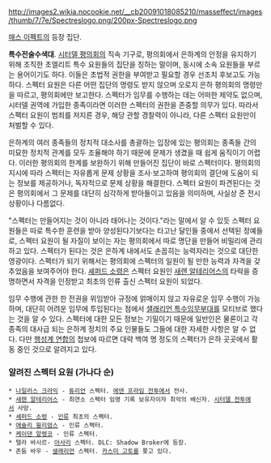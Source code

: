 http://images2.wikia.nocookie.net/__cb20091018085210/masseffect/images/thumb/7/7e/Spectreslogo.png/200px-Spectreslogo.png

[[매스 이펙트]]의 등장 집단.

{{{+1 '''SPEC'''ial '''T'''actics and '''RE'''connaissance - SPECTRE}}}

'''특수전술수색대'''. [[시터델 평의회]]의 직속 기구로, 평의회에서 은하계의 안정을 유지하기 위해 조직한 초엘리트 특수 요원들의 집단을 칭하는 말이며, 동시에 소속 요원들을 부르는 용어이기도 하다. 이들은 초법적 권한을 부여받고 필요할 경우 선조치 후보고도 가능하다. 스펙터 요원은 다른 어떤 집단의 명령도 받지 않으며 오로지 은하 평의회의 명령만을 따르고, 평의회에만 보고한다. 스펙터가 임무를 수행하는 데는 어떠한 제약도 없으며, 시터델 권역에 가입한 종족이라면 이러한 스펙터의 권한을 존중할 의무가 있다. 따라서 스펙터 요원이 범죄를 저지른 경우, 해당 관할 경찰력이 아니라, 다른 스펙터 요원만이 처벌할 수 있다.

은하계의 여러 종족들의 정치적 대소사를 총괄하는 입장에 있는 평의회는 종족들 간의 미묘한 정치적 관계를 모두 조율해야 하기 때문에 문제가 생겼을 때 쉽게 움직이기 어렵다. 이러한 평의회의 한계를 보완하기 위해 만들어진 집단이 바로 스펙터이다. 평의회의 지시에 따라 스펙터는 자유롭게 문제 상황을 조사·보고하여 평의회의 결단에 도움이 되는 정보를 제공하거나, 독자적으로 문제 상황을 해결한다. 스펙터 요원이 파견된다는 것은 평의회에서 그 문제를 대단히 심각하게 받아들이고 있음을 의미하며, 사실상 준 전시 상황이나 다름없다.

"스펙터는 만들어지는 것이 아니라 태어나는 것이다."라는 말에서 알 수 있듯 스펙터 요원들은 따로 특수한 훈련을 받아 양성된다기보다는 타고난 달인들 중에서 선택된 정예들로, 스펙터 요원이 될 자질이 보이는 자는 평의회에서 따로 명단을 만들어 비밀리에 관리하고 있다. 스펙터가 된다는 것은 은하계 내에서도 손꼽히는 능력자라는 것으로 대단한 영광이다. 스펙터가 되기 위해서는 평의회에 스펙터의 일원이 될 만한 능력과 자격을 갖추었음을 보여주어야 한다. [[셰퍼드 소령]]은 스펙터 요원인 [[새렌 알테리어스]]의 타락을 증명하면서 자격을 인정받고 최초의 인류 출신 스펙터 요원이 되었다.

임무 수행에 관한 한 전권을 위임받아 규정에 얽매이지 않고 자유로운 임무 수행이 가능하며, 대단히 어려운 임무에 투입된다는 점에서 [[샐래리언 특수임무부대]]를 모티브로 했다는 것을 알 수 있다. 스펙터에 대한 모든 정보는 기밀이기 때문에 일반인은 물론이고 각 종족의 대사급 되는 은하계 정치의 주요 인물들도 그들에 대한 자세한 사항은 알 수 없다. 다만 [[행성계 연합]]의 첩보에 따르면 대략 백여 명 정도의 스펙터가 은하 곳곳에서 활동 중인 것으로 알려지고 있다.

=== 알려진 스펙터 요원 (가나다 순) ===
 * [[나일러스 크라익]] - [[튜리언]] 스펙터. [[에덴 프라임 전투]]에서 전사.
 * [[새렌 알테리어스]] - 최연소 스펙터 임명 기록 보유자이자 최악의 배신자. [[시터델 전투]]에서 사망.
 * [[셰퍼드 소령]] - [[인류]] 최초의 스펙터.
 * [[애슐리 윌리엄스]] - 인류 스펙터.
 * [[케이댄 알렝코]] - 인류 스펙터.
 * 텔라 바시르- [[아사리]] 스펙터. DLC: Shadow Broker에 등장.
 * 존둠 바우 - [[샐래리언]] 스펙터. [[카스미 고토]]를 쫒고 있다.
